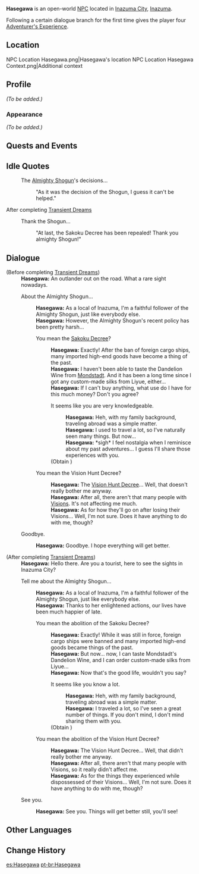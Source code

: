 {{Meta
<!-- Remove this template after adding the missing info -->
|missing_NPC_profile  = yes
}}
{{Character Infobox
|type             = Open-World NPC
|image            = NPC Hasegawa.png
|realname         = 
|region           = Inazuma
|location         = Inazuma
|affiliation      = 
|title            = 
|dialoguereward   = {{Card|Adventurer's Experience|4}}
}}
'''Hasegawa''' is an open-world [[NPC]] located in [[Inazuma City]], [[Inazuma]].

Following a certain dialogue branch for the first time gives the player four [[Adventurer's Experience]].

==Location==
<gallery>
NPC Location Hasegawa.png|Hasegawa's location
NPC Location Hasegawa Context.png|Additional context
</gallery>

==Profile==
<!--detailed story/lore information goes here-->
''(To be added.)''

===Appearance===
''(To be added.)''

==Quests and Events==
{{Quests and Events}}

==Idle Quotes==
{{Dialogue Start}}
:{{DIcon|Idle}} The [[Ei|Almighty Shogun]]'s decisions...
::{{A|VO Hasegawa 01.ogg}} "As it was the decision of the Shogun, I guess it can't be helped."
{{Dialogue End}}

;After completing [[Transient Dreams]]
{{Dialogue Start}}
:{{DIcon|Idle}} Thank the Shogun...
::{{A|VO Hasegawa 02.ogg}} "At last, the Sakoku Decree has been repealed! Thank you almighty Shogun!"
{{Dialogue End}}

==Dialogue==
{{Dialogue Start}}
;(Before completing [[Transient Dreams]])
:'''Hasegawa:''' An outlander out on the road. What a rare sight nowadays.
:{{DIcon}} About the Almighty Shogun...
::'''Hasegawa:''' As a local of Inazuma, I'm a faithful follower of the Almighty Shogun, just like everybody else.
::'''Hasegawa:''' However, the Almighty Shogun's recent policy has been pretty harsh...
::{{DIcon}} You mean the [[Sakoku Decree]]?
:::'''Hasegawa:''' Exactly! After the ban of foreign cargo ships, many imported high-end goods have become a thing of the past.
:::'''Hasegawa:''' I haven't been able to taste the Dandelion Wine from [[Mondstadt]]. And it has been a long time since I got any custom-made silks from Liyue, either...
:::'''Hasegawa:''' If I can't buy anything, what use do I have for this much money? Don't you agree?
:::{{DIcon|Reward}} It seems like you are very knowledgeable.
::::'''Hasegawa:''' Heh, with my family background, traveling abroad was a simple matter.
::::'''Hasegawa:''' I used to travel a lot, so I've naturally seen many things. But now...
::::'''Hasegawa:''' *sigh* I feel nostalgia when I reminisce about my past adventures... I guess I'll share those experiences with you.
:::;(Obtain {{Item|Adventurer's Experience|20|x=4}})
::{{DIcon}} You mean the Vision Hunt Decree?
:::'''Hasegawa:''' The [[Vision Hunt Decree]]... Well, that doesn't really bother me anyway.
:::'''Hasegawa:''' After all, there aren't that many people with [[Vision]]s. It's not affecting me much.
:::'''Hasegawa:''' As for how they'll go on after losing their Visions... Well, I'm not sure. Does it have anything to do with me, though?
:{{DIcon}} Goodbye.
::'''Hasegawa:''' Goodbye. I hope everything will get better.

;(After completing [[Transient Dreams]])
:'''Hasegawa:''' Hello there. Are you a tourist, here to see the sights in Inazuma City?
:{{DIcon}} Tell me about the Almighty Shogun...
::'''Hasegawa:''' As a local of Inazuma, I'm a faithful follower of the Almighty Shogun, just like everybody else.
::'''Hasegawa:''' Thanks to her enlightened actions, our lives have been much happier of late.
::{{DIcon}} You mean the abolition of the Sakoku Decree?
:::'''Hasegawa:''' Exactly! While it was still in force, foreign cargo ships were banned and many imported high-end goods became things of the past.
:::'''Hasegawa:''' But now... now, I can taste Mondstadt's Dandelion Wine, and I can order custom-made silks from Liyue...
:::'''Hasegawa:''' Now that's the good life, wouldn't you say?
:::{{DIcon|Reward}} It seems like you know a lot.
::::'''Hasegawa:''' Heh, with my family background, traveling abroad was a simple matter.
::::'''Hasegawa:''' I traveled a lot, so I've seen a great number of things. If you don't mind, I don't mind sharing them with you.
:::;(Obtain {{Item|Adventurer's Experience|20|x=4}})
::{{DIcon}} You mean the abolition of the Vision Hunt Decree?
:::'''Hasegawa:''' The Vision Hunt Decree... Well, that didn't really bother me anyway.
:::'''Hasegawa:''' After all, there aren't that many people with Visions, so it really didn't affect me.
:::'''Hasegawa:''' As for the things they experienced while dispossessed of their Visions... Well, I'm not sure. Does it have anything to do with me, though?
:{{DIcon}} See you.
::'''Hasegawa:''' See you. Things will get better still, you'll see!
{{Dialogue End}}

==Other Languages==
{{Other Languages
|default_hidden = 1
|en      = Hasegawa
|zhs     = 长谷川
|zhs_rm  = Zhǎnggǔchuān
|zht     = 長谷川
|zht_rm  = Zhǎnggǔchuān
|ja      = 長谷川
|ja_rm   = Hasegawa
|ko      = 하세가와
|es      = Hasegawa
|fr      = Hasegawa
|ru      = Хасэгава
|th      = Hasegawa
|vi      = Hasegawa
|de      = Hasegawa
|id      = Hasegawa
|pt      = Hasegawa
|tr      = Hasegawa
|it      = Hasegawa
}}

==Change History==
{{Change History|2.0}}
<!--
==References==
{{Reflist}}-->

[[es:Hasegawa]]
[[pt-br:Hasegawa]]